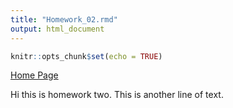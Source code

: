 ```yaml
---
title: "Homework_02.rmd"
output: html_document
---
```


```r
knitr::opts_chunk$set(echo = TRUE)
```

[Home Page](index.html)

Hi this is homework two.
This is another line of text.
